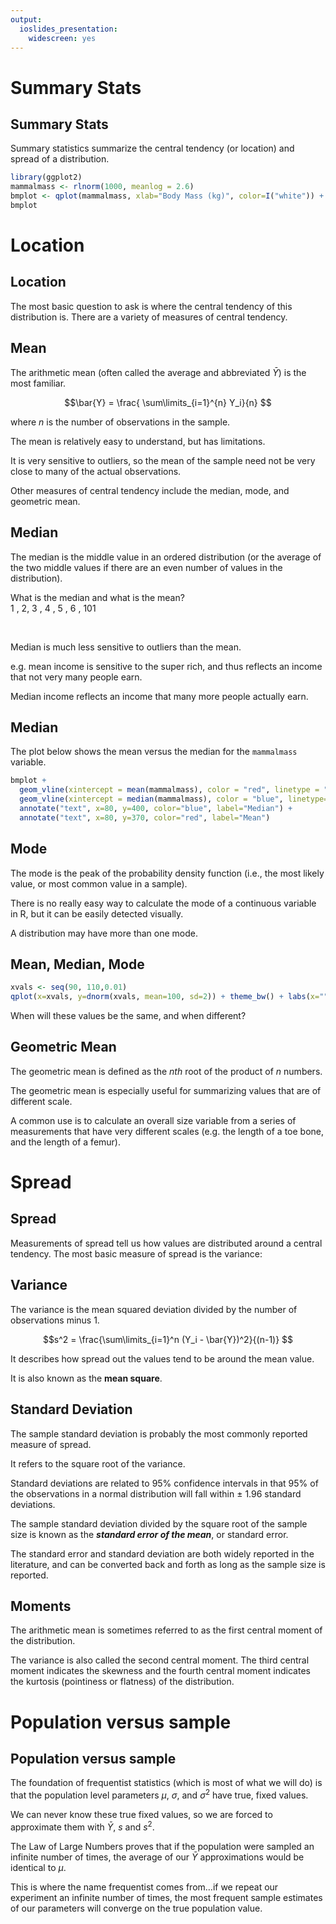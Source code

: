 ```yaml
---
output: 
  ioslides_presentation:
    widescreen: yes
---
```


# Summary Stats

## Summary Stats {.build .smaller}

Summary statistics summarize  the central tendency (or location) and spread of a distribution.

```r
library(ggplot2)
mammalmass <- rlnorm(1000, meanlog = 2.6)
bmplot <- qplot(mammalmass, xlab="Body Mass (kg)", color=I("white")) + theme_bw(20)
bmplot
```

# Location 

## Location {.build}

The most basic question to ask is where the central tendency of this distribution is.  There are a variety of measures of central tendency.  

## Mean {.build .smaller}

The arithmetic mean (often called the average and abbreviated $\bar{Y}$) is the most familiar. 

$$\bar{Y} = \frac{ \sum\limits_{i=1}^{n} Y_i}{n} $$

where $n$ is the number of observations in the sample. 

The mean is relatively easy to understand, but has limitations.  

It is very sensitive to outliers, so the mean of the sample need not be very close to many of the actual observations. 

Other measures of central tendency include the median, mode, and geometric mean.

## Median {.build}

The median is the middle value in an ordered distribution (or the average of the two middle values if there are an even number of values in the distribution).

<div class="centered">What is the median and what is the mean?<br>
1 , 2, 3 , 4 , 5 , 6 , 101</div>
<br>

Median is much less sensitive to outliers than the mean. 

e.g. mean income is sensitive to the super rich, and thus reflects an income that not very many people earn. 

Median income reflects an income that many more people actually earn.

## Median {.build .smaller}

The plot below shows the mean versus the median for the `mammalmass` variable. 

```r
bmplot + 
  geom_vline(xintercept = mean(mammalmass), color = "red", linetype = "dashed", size=1.5) + 
  geom_vline(xintercept = median(mammalmass), color = "blue", linetype="dashed", size=1.5) + 
  annotate("text", x=80, y=400, color="blue", label="Median") + 
  annotate("text", x=80, y=370, color="red", label="Mean") 
```

## Mode {.build}

The mode is the peak of the probability density function (i.e., the most likely value, or most common value in a sample).

There is no really easy way to calculate the mode of a continuous variable in R, but it can be easily detected visually.

A distribution may have more than one mode.   

## Mean, Median, Mode {.smaller}

```r
xvals <- seq(90, 110,0.01)
qplot(x=xvals, y=dnorm(xvals, mean=100, sd=2)) + theme_bw() + labs(x="", y="", title="Find the mean, median, & mode")
```

When will these values be the same, and when different?

## Geometric Mean {.build}

The geometric mean is defined as the $nth$ root of the product of $n$ numbers. 

The geometric mean is especially useful for summarizing values that are of different scale.  

A common use is to calculate an overall size variable from a series of measurements that have very different scales (e.g. the length of a toe bone, and the length of a femur). 

# Spread {.build}

## Spread {.build}

Measurements of spread tell us how values are distributed around a central tendency. The most basic measure of spread is the variance:

## Variance {.build}

The variance is the mean squared deviation divided by the number of observations minus 1. 

$$s^2 = \frac{\sum\limits_{i=1}^n (Y_i - \bar{Y})^2}{(n-1)}  $$

It describes how spread out the values tend to be around the mean value. 

It is also known as the **mean square**.


## Standard Deviation {.build}

The sample standard deviation is probably the most commonly reported measure of spread.

It refers to the square root of the variance.

Standard deviations are related to 95% confidence intervals in that 95% of the observations in a normal distribution will fall within $\pm$ 1.96 standard deviations. 

The sample standard deviation divided by the square root of the sample size is known as the ***standard error of the mean***, or standard error.

The standard error and standard deviation are both widely reported in the literature, and can be converted back and forth as long as the sample size is reported. 

## Moments {.build}

The arithmetic mean is sometimes referred to as the first central moment of the distribution. 

The variance is also called the second central moment. The third central moment indicates the skewness and the fourth central moment indicates the kurtosis (pointiness or flatness) of the distribution. 

# Population versus sample 

## Population versus sample {.build}

The foundation of frequentist statistics (which is most of what we will do) is that the population level parameters $\mu$, $\sigma$, and $\sigma^2$ have true, fixed values.

We can never know these true fixed values, so we are forced to approximate them with $\bar{Y}$, $s$ and $s^2$.

The Law of Large Numbers proves that if the population were sampled an infinite number of times, the average of our $\bar{Y}$ approximations would be identical to $\mu$.

This is where the name frequentist comes from...if we repeat our experiment an infinite number of times, the most frequent sample estimates of our parameters will converge on the true population value. 
